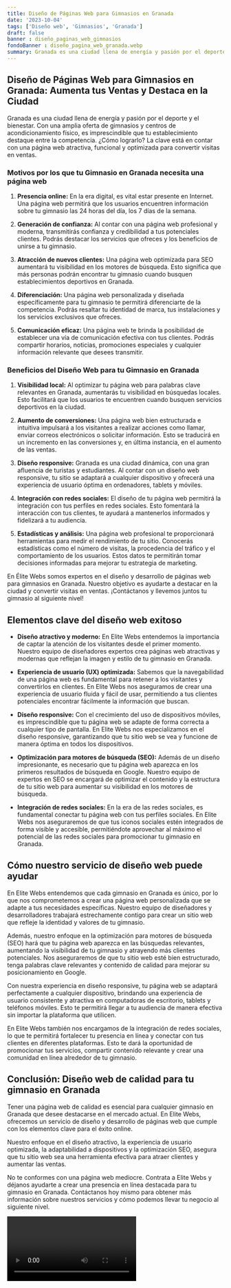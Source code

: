 ```yaml
---
title: Diseño de Páginas Web para Gimnasios en Granada
date: '2023-10-04'
tags: ['Diseño web', 'Gimnasios', 'Granada']
draft: false
banner : diseño_paginas_web_gimnasios
fondoBanner : diseño_pagina_web_granada.webp
summary: Granada es una ciudad llena de energía y pasión por el deporte y el bienestar. Con una amplia oferta de gimnasios y centros de acondicionamiento físico, es imprescindible que tu establecimiento destaque entre la competencia. ¿Cómo lograrlo? La clave está en contar con una página web atractiva, funcional y optimizada para convertir visitas en ventas.
---
```


## **Diseño de Páginas Web para Gimnasios en Granada: Aumenta tus Ventas y Destaca en la Ciudad**

Granada es una ciudad llena de energía y pasión por el deporte y el bienestar. Con una amplia oferta de gimnasios y centros de acondicionamiento físico, es imprescindible que tu establecimiento destaque entre la competencia. ¿Cómo lograrlo? La clave está en contar con una página web atractiva, funcional y optimizada para convertir visitas en ventas.

### **Motivos por los que tu Gimnasio en Granada necesita una página web**

1. **Presencia online:** En la era digital, es vital estar presente en Internet. Una página web permitirá que los usuarios encuentren información sobre tu gimnasio las 24 horas del día, los 7 días de la semana.

2. **Generación de confianza:** Al contar con una página web profesional y moderna, transmitirás confianza y credibilidad a tus potenciales clientes. Podrás destacar los servicios que ofreces y los beneficios de unirse a tu gimnasio.

3. **Atracción de nuevos clientes:** Una página web optimizada para SEO aumentará tu visibilidad en los motores de búsqueda. Esto significa que más personas podrán encontrar tu gimnasio cuando busquen establecimientos deportivos en Granada.

4. **Diferenciación:** Una página web personalizada y diseñada específicamente para tu gimnasio te permitirá diferenciarte de la competencia. Podrás resaltar tu identidad de marca, tus instalaciones y los servicios exclusivos que ofreces.

5. **Comunicación eficaz:** Una página web te brinda la posibilidad de establecer una vía de comunicación efectiva con tus clientes. Podrás compartir horarios, noticias, promociones especiales y cualquier información relevante que desees transmitir.

### **Beneficios del Diseño Web para tu Gimnasio en Granada**

1. **Visibilidad local:** Al optimizar tu página web para palabras clave relevantes en Granada, aumentarás tu visibilidad en búsquedas locales. Esto facilitará que los usuarios te encuentren cuando busquen servicios deportivos en la ciudad.

2. **Aumento de conversiones:** Una página web bien estructurada e intuitiva impulsará a los visitantes a realizar acciones como llamar, enviar correos electrónicos o solicitar información. Esto se traducirá en un incremento en las conversiones y, en última instancia, en el aumento de las ventas.

3. **Diseño responsive:** Granada es una ciudad dinámica, con una gran afluencia de turistas y estudiantes. Al contar con un diseño web responsive, tu sitio se adaptará a cualquier dispositivo y ofrecerá una experiencia de usuario óptima en ordenadores, tablets y móviles.

4. **Integración con redes sociales:** El diseño de tu página web permitirá la integración con tus perfiles en redes sociales. Esto fomentará la interacción con tus clientes, te ayudará a mantenerlos informados y fidelizará a tu audiencia.

5. **Estadísticas y análisis:** Una página web profesional te proporcionará herramientas para medir el rendimiento de tu sitio. Conocerás estadísticas como el número de visitas, la procedencia del tráfico y el comportamiento de los usuarios. Estos datos te permitirán tomar decisiones informadas para mejorar tu estrategia de marketing.

En Élite Webs somos expertos en el diseño y desarrollo de páginas web para gimnasios en Granada. Nuestro objetivo es ayudarte a destacar en la ciudad y convertir visitas en ventas. ¡Contáctanos y llevemos juntos tu gimnasio al siguiente nivel!

<GifSeo />

<Cta />

## Elementos clave del diseño web exitoso

- **Diseño atractivo y moderno:** En Elite Webs entendemos la importancia de captar la atención de los visitantes desde el primer momento. Nuestro equipo de diseñadores expertos crea páginas web atractivas y modernas que reflejan la imagen y estilo de tu gimnasio en Granada.

- **Experiencia de usuario (UX) optimizada:** Sabemos que la navegabilidad de una página web es fundamental para retener a los visitantes y convertirlos en clientes. En Elite Webs nos aseguramos de crear una experiencia de usuario fluida y fácil de usar, permitiendo a tus clientes potenciales encontrar fácilmente la información que buscan.

- **Diseño responsive:** Con el crecimiento del uso de dispositivos móviles, es imprescindible que tu página web se adapte de forma correcta a cualquier tipo de pantalla. En Elite Webs nos especializamos en el diseño responsive, garantizando que tu sitio web se vea y funcione de manera óptima en todos los dispositivos.

- **Optimización para motores de búsqueda (SEO):** Además de un diseño impresionante, es necesario que tu página web aparezca en los primeros resultados de búsqueda en Google. Nuestro equipo de expertos en SEO se encargará de optimizar el contenido y la estructura de tu sitio web para aumentar su visibilidad en los motores de búsqueda.

- **Integración de redes sociales:** En la era de las redes sociales, es fundamental conectar tu página web con tus perfiles sociales. En Elite Webs nos aseguraremos de que tus iconos sociales estén integrados de forma visible y accesible, permitiéndote aprovechar al máximo el potencial de las redes sociales para promocionar tu gimnasio en Granada.

## Cómo nuestro servicio de diseño web puede ayudar

En Elite Webs entendemos que cada gimnasio en Granada es único, por lo que nos comprometemos a crear una página web personalizada que se adapte a tus necesidades específicas. Nuestro equipo de diseñadores y desarrolladores trabajará estrechamente contigo para crear un sitio web que refleje la identidad y valores de tu gimnasio.

Además, nuestro enfoque en la optimización para motores de búsqueda (SEO) hará que tu página web aparezca en las búsquedas relevantes, aumentando la visibilidad de tu gimnasio y atrayendo más clientes potenciales. Nos aseguraremos de que tu sitio web esté bien estructurado, tenga palabras clave relevantes y contenido de calidad para mejorar su posicionamiento en Google.

Con nuestra experiencia en diseño responsive, tu página web se adaptará perfectamente a cualquier dispositivo, brindando una experiencia de usuario consistente y atractiva en computadoras de escritorio, tablets y teléfonos móviles. Esto te permitirá llegar a tu audiencia de manera efectiva sin importar la plataforma que utilicen.

En Elite Webs también nos encargamos de la integración de redes sociales, lo que te permitirá fortalecer tu presencia en línea y conectar con tus clientes en diferentes plataformas. Esto te dará la oportunidad de promocionar tus servicios, compartir contenido relevante y crear una comunidad en línea alrededor de tu gimnasio.

## Conclusión: Diseño web de calidad para tu gimnasio en Granada

Tener una página web de calidad es esencial para cualquier gimnasio en Granada que desee destacarse en el mercado actual. En Elite Webs, ofrecemos un servicio de diseño y desarrollo de páginas web que cumple con los elementos clave para el éxito online.

Nuestro enfoque en el diseño atractivo, la experiencia de usuario optimizada, la adaptabilidad a dispositivos y la optimización SEO, asegura que tu sitio web sea una herramienta efectiva para atraer clientes y aumentar las ventas.

No te conformes con una página web mediocre. Contrata a Elite Webs y déjanos ayudarte a crear una presencia en línea destacada para tu gimnasio en Granada. Contáctanos hoy mismo para obtener más información sobre nuestros servicios y cómo podemos llevar tu negocio al siguiente nivel.

<Video />

<CtaBot job='Gimnasios' city='Granada'/>

<Gmaps query='Granada+españa+maps' />